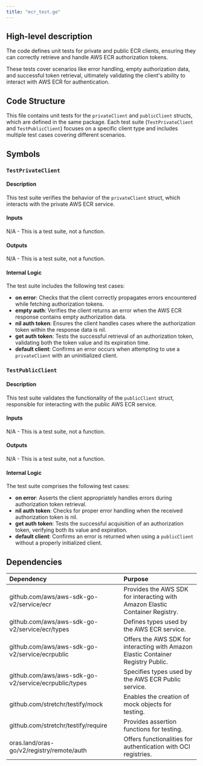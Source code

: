 ```yaml
---
title: "ecr_test.go"
---
```


## High-level description
The code defines unit tests for private and public ECR clients, ensuring they can correctly retrieve and handle AWS ECR authorization tokens. 

These tests cover scenarios like error handling, empty authorization data, and successful token retrieval, ultimately validating the client's ability to interact with AWS ECR for authentication.

## Code Structure
This file contains unit tests for the `privateClient` and `publicClient` structs, which are defined in the same package. Each test suite (`TestPrivateClient` and `TestPublicClient`) focuses on a specific client type and includes multiple test cases covering different scenarios.

## Symbols
### `TestPrivateClient`
#### Description
This test suite verifies the behavior of the `privateClient` struct, which interacts with the private AWS ECR service.

#### Inputs
N/A - This is a test suite, not a function.

#### Outputs
N/A - This is a test suite, not a function.

#### Internal Logic
The test suite includes the following test cases:

- **on error**: Checks that the client correctly propagates errors encountered while fetching authorization tokens.
- **empty auth**: Verifies the client returns an error when the AWS ECR response contains empty authorization data.
- **nil auth token**: Ensures the client handles cases where the authorization token within the response data is nil.
- **get auth token**: Tests the successful retrieval of an authorization token, validating both the token value and its expiration time.
- **default client**: Confirms an error occurs when attempting to use a `privateClient` with an uninitialized client.

### `TestPublicClient`
#### Description
This test suite validates the functionality of the `publicClient` struct, responsible for interacting with the public AWS ECR service.

#### Inputs
N/A - This is a test suite, not a function.

#### Outputs
N/A - This is a test suite, not a function.

#### Internal Logic
The test suite comprises the following test cases:

- **on error**: Asserts the client appropriately handles errors during authorization token retrieval.
- **nil auth token**: Checks for proper error handling when the received authorization token is nil.
- **get auth token**: Tests the successful acquisition of an authorization token, verifying both its value and expiration.
- **default client**: Confirms an error is returned when using a `publicClient` without a properly initialized client.

## Dependencies
| Dependency | Purpose |
|:-----------|:--------|
| github.com/aws/aws-sdk-go-v2/service/ecr | Provides the AWS SDK for interacting with Amazon Elastic Container Registry. |
| github.com/aws/aws-sdk-go-v2/service/ecr/types | Defines types used by the AWS ECR service. |
| github.com/aws/aws-sdk-go-v2/service/ecrpublic | Offers the AWS SDK for interacting with Amazon Elastic Container Registry Public. |
| github.com/aws/aws-sdk-go-v2/service/ecrpublic/types | Specifies types used by the AWS ECR Public service. |
| github.com/stretchr/testify/mock | Enables the creation of mock objects for testing. |
| github.com/stretchr/testify/require | Provides assertion functions for testing. |
| oras.land/oras-go/v2/registry/remote/auth | Offers functionalities for authentication with OCI registries. |
